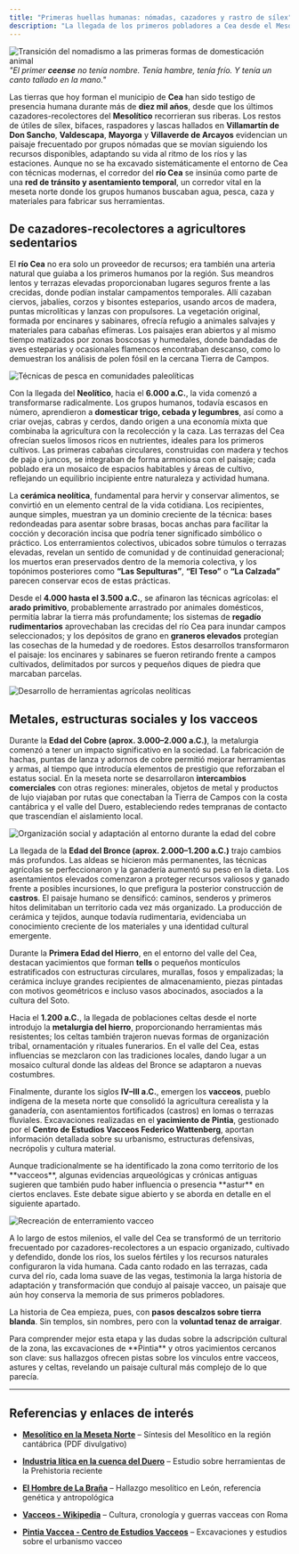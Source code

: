 ```yaml
---
title: "Primeras huellas humanas: nómadas, cazadores y rastro de sílex"
description: "La llegada de los primeros pobladores a Cea desde el Mesolítico, su evolución a través del Neolítico, las edades del Cobre y Bronce, hasta la emergencia de los vacceos en la Segunda Edad del Hierro."
---
```

![Transición del nomadismo a las primeras formas de domesticación animal](/images/cap1img1.png)
*"El primer **ceense** no tenía nombre. Tenía hambre, tenía frío. Y tenía un canto tallado en la mano."*

Las tierras que hoy forman el municipio de **Cea** han sido testigo de presencia humana durante más de **diez mil años**, desde que los últimos cazadores-recolectores del **Mesolítico** recorrieran sus riberas. Los restos de útiles de sílex, bifaces, raspadores y lascas hallados en **Villamartín de Don Sancho**, **Valdescapa**, **Mayorga** y **Villaverde de Arcayos** evidencian un paisaje frecuentado por grupos nómadas que se movían siguiendo los recursos disponibles, adaptando su vida al ritmo de los ríos y las estaciones. Aunque no se ha excavado sistemáticamente el entorno de Cea con técnicas modernas, el corredor del **río Cea** se insinúa como parte de una **red de tránsito y asentamiento temporal**, un corredor vital en la meseta norte donde los grupos humanos buscaban agua, pesca, caza y materiales para fabricar sus herramientas.


## De cazadores-recolectores a agricultores sedentarios

El **río Cea** no era solo un proveedor de recursos; era también una arteria natural que guiaba a los primeros humanos por la región. Sus meandros lentos y terrazas elevadas proporcionaban lugares seguros frente a las crecidas, donde podían instalar campamentos temporales. Allí cazaban ciervos, jabalíes, corzos y bisontes esteparios, usando arcos de madera, puntas microlíticas y lanzas con propulsores. La vegetación original, formada por encinares y sabinares, ofrecía refugio a animales salvajes y materiales para cabañas efímeras. Los paisajes eran abiertos y al mismo tiempo matizados por zonas boscosas y humedales, donde bandadas de aves esteparias y ocasionales flamencos encontraban descanso, como lo demuestran los análisis de polen fósil en la cercana Tierra de Campos.

![Técnicas de pesca en comunidades paleolíticas](/images/cap1img4.png)

Con la llegada del **Neolítico**, hacia el **6.000 a.C.**, la vida comenzó a transformarse radicalmente. Los grupos humanos, todavía escasos en número, aprendieron a **domesticar trigo, cebada y legumbres**, así como a criar ovejas, cabras y cerdos, dando origen a una economía mixta que combinaba la agricultura con la recolección y la caza. Las terrazas del Cea ofrecían suelos limosos ricos en nutrientes, ideales para los primeros cultivos. Las primeras cabañas circulares, construidas con madera y techos de paja o juncos, se integraban de forma armoniosa con el paisaje; cada poblado era un mosaico de espacios habitables y áreas de cultivo, reflejando un equilibrio incipiente entre naturaleza y actividad humana.

La **cerámica neolítica**, fundamental para hervir y conservar alimentos, se convirtió en un elemento central de la vida cotidiana. Los recipientes, aunque simples, muestran ya un dominio creciente de la técnica: bases redondeadas para asentar sobre brasas, bocas anchas para facilitar la cocción y decoración incisa que podría tener significado simbólico o práctico. Los enterramientos colectivos, ubicados sobre túmulos o terrazas elevadas, revelan un sentido de comunidad y de continuidad generacional; los muertos eran preservados dentro de la memoria colectiva, y los topónimos posteriores como **“Las Sepulturas”**, **“El Teso”** o **“La Calzada”** parecen conservar ecos de estas prácticas.

Desde el **4.000 hasta el 3.500 a.C.**, se afinaron las técnicas agrícolas: el **arado primitivo**, probablemente arrastrado por animales domésticos, permitía labrar la tierra más profundamente; los sistemas de **regadío rudimentarios** aprovechaban las crecidas del río Cea para inundar campos seleccionados; y los depósitos de grano en **graneros elevados** protegían las cosechas de la humedad y de roedores. Estos desarrollos transformaron el paisaje: los encinares y sabinares se fueron retirando frente a campos cultivados, delimitados por surcos y pequeños diques de piedra que marcaban parcelas.

![Desarrollo de herramientas agrícolas neolíticas](/images/cap1img2.png)


## Metales, estructuras sociales y los vacceos

Durante la **Edad del Cobre (aprox. 3.000–2.000 a.C.)**, la metalurgia comenzó a tener un impacto significativo en la sociedad. La fabricación de hachas, puntas de lanza y adornos de cobre permitió mejorar herramientas y armas, al tiempo que introducía elementos de prestigio que reforzaban el estatus social. En la meseta norte se desarrollaron **intercambios comerciales** con otras regiones: minerales, objetos de metal y productos de lujo viajaban por rutas que conectaban la Tierra de Campos con la costa cantábrica y el valle del Duero, estableciendo redes tempranas de contacto que trascendían el aislamiento local.

![Organización social y adaptación al entorno durante la edad del cobre](/images/cap1img3.png)

La llegada de la **Edad del Bronce (aprox. 2.000–1.200 a.C.)** trajo cambios más profundos. Las aldeas se hicieron más permanentes, las técnicas agrícolas se perfeccionaron y la ganadería aumentó su peso en la dieta. Los asentamientos elevados comenzaron a proteger recursos valiosos y ganado frente a posibles incursiones, lo que prefigura la posterior construcción de **castros**. El paisaje humano se densificó: caminos, senderos y primeros hitos delimitaban un territorio cada vez más organizado. La producción de cerámica y tejidos, aunque todavía rudimentaria, evidenciaba un conocimiento creciente de los materiales y una identidad cultural emergente.

Durante la **Primera Edad del Hierro**, en el entorno del valle del Cea, destacan yacimientos que forman **tells** o pequeños montículos estratificados con estructuras circulares, murallas, fosos y empalizadas; la cerámica incluye grandes recipientes de almacenamiento, piezas pintadas con motivos geométricos e incluso vasos abocinados, asociados a la cultura del Soto.


Hacia el **1.200 a.C.**, la llegada de poblaciones celtas desde el norte introdujo la **metalurgia del hierro**, proporcionando herramientas más resistentes; los celtas también trajeron nuevas formas de organización tribal, ornamentación y rituales funerarios. En el valle del Cea, estas influencias se mezclaron con las tradiciones locales, dando lugar a un mosaico cultural donde las aldeas del Bronce se adaptaron a nuevas costumbres.

Finalmente, durante los siglos **IV–III a.C.**, emergen los **vacceos**, pueblo indígena de la meseta norte que consolidó la agricultura cerealista y la ganadería, con asentamientos fortificados (castros) en lomas o terrazas fluviales. Excavaciones realizadas en el **yacimiento de Pintia**, gestionado por el **Centro de Estudios Vacceos Federico Wattenberg**, aportan información detallada sobre su urbanismo, estructuras defensivas, necrópolis y cultura material.

<Aside type="caution">
Aunque tradicionalmente se ha identificado la zona como territorio de los **vacceos**, algunas evidencias arqueológicas y crónicas antiguas sugieren que también pudo haber influencia o presencia **astur** en ciertos enclaves. Este debate sigue abierto y se aborda en detalle en el siguiente apartado.
</Aside>

![Recreación de enterramiento vacceo](/images/cap1img5.png)

A lo largo de estos milenios, el valle del Cea se transformó de un territorio frecuentado por cazadores-recolectores a un espacio organizado, cultivado y defendido, donde los ríos, los suelos fértiles y los recursos naturales configuraron la vida humana. Cada canto rodado en las terrazas, cada curva del río, cada loma suave de las vegas, testimonia la larga historia de adaptación y transformación que condujo al paisaje vacceo, un paisaje que aún hoy conserva la memoria de sus primeros pobladores.

La historia de Cea empieza, pues, con **pasos descalzos sobre tierra blanda**. Sin templos, sin nombres, pero con la **voluntad tenaz de arraigar**.

<Aside type="tip">
Para comprender mejor esta etapa y las dudas sobre la adscripción cultural de la zona, las excavaciones de **Pintia** y otros yacimientos cercanos son clave: sus hallazgos ofrecen pistas sobre los vínculos entre vacceos, astures y celtas, revelando un paisaje cultural más complejo de lo que parecía.
</Aside>

---

## Referencias y enlaces de interés

- **<a href="https://www.bizkaia.eus/fitxategiak/04/ondarea/Kobie/PDF/6/Kobie_8_AN_CAPITULO%2010_%20UN%20NUEVO%20TIEMPO_%20EL%20MESOLITICO%20EN%20LA%20.pdf" target="_blank">Mesolítico en la Meseta Norte</a>** – Síntesis del Mesolítico en la región cantábrica (PDF divulgativo)

- **<a href="https://www.researchgate.net/publication/327160078_Aproximacion_al_estudio_de_las_industrias_liticas_de_la_Prehistoria_Reciente_en_el_noroeste_de_la_cuenca_sedimentaria_del_Duero_Leon" target="_blank">Industria lítica en la cuenca del Duero</a>** – Estudio sobre herramientas de la Prehistoria reciente

- **<a href="https://es.wikipedia.org/wiki/Hombre_de_La_Bra%C3%B1a" target="_blank">El Hombre de La Braña</a>** – Hallazgo mesolítico en León, referencia genética y antropológica

- **<a href="https://es.wikipedia.org/wiki/Vacceos" target="_blank">Vacceos - Wikipedia</a>** – Cultura, cronología y guerras vacceas con Roma

- **<a href="https://pintiavaccea.es/" target="_blank">Pintia Vaccea - Centro de Estudios Vacceos</a>** – Excavaciones y estudios sobre el urbanismo vacceo